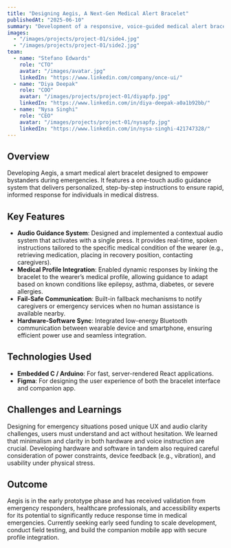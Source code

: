 ```yaml
---
title: "Designing Aegis, A Next-Gen Medical Alert Bracelet"
publishedAt: "2025-06-10"
summary: "Development of a responsive, voice-guided medical alert bracelet integrating wearable hardware and mobile software to provide real-time emergency instruction for bystanders."
images:
  - "/images/projects/project-01/side4.jpg"
  - "/images/projects/project-01/side2.jpg"
team:
  - name: "Stefano Edwards"
    role: "CTO"
    avatar: "/images/avatar.jpg"
    linkedIn: "https://www.linkedin.com/company/once-ui/"
  - name: "Diya Deepak"
    role: "COO"
    avatar: "/images/projects/project-01/diyapfp.jpg"
    linkedIn: "https://www.linkedin.com/in/diya-deepak-a0a1b92bb/"
  - name: "Nysa Singhi"
    role: "CEO"
    avatar: "/images/projects/project-01/nysapfp.jpg"
    linkedIn: "https://www.linkedin.com/in/nysa-singhi-421747328/"
---
```


## Overview

Developing Aegis, a smart medical alert bracelet designed to empower bystanders during emergencies. It features a one-touch audio guidance system that delivers personalized, step-by-step instructions to ensure rapid, informed response for individuals in medical distress.

## Key Features

- **Audio Guidance System**: Designed and implemented a contextual audio system that activates with a single press. It provides real-time, spoken instructions tailored to the specific medical condition of the wearer (e.g., retrieving medication, placing in recovery position, contacting caregivers).
- **Medical Profile Integration**: Enabled dynamic responses by linking the bracelet to the wearer’s medical profile, allowing guidance to adapt based on known conditions like epilepsy, asthma, diabetes, or severe allergies.
- **Fail-Safe Communication**: Built-in fallback mechanisms to notify caregivers or emergency services when no human assistance is available nearby.
- **Hardware-Software Sync**: Integrated low-energy Bluetooth communication between wearable device and smartphone, ensuring efficient power use and seamless integration.

## Technologies Used

- **Embedded C / Arduino**: For fast, server-rendered React applications.
- **Figma**: For designing the user experience of both the bracelet interface and companion app.

## Challenges and Learnings

Designing for emergency situations posed unique UX and audio clarity challenges, users must understand and act without hesitation. We learned that minimalism and clarity in both hardware and voice instruction are crucial. Developing hardware and software in tandem also required careful consideration of power constraints, device feedback (e.g., vibration), and usability under physical stress.

## Outcome

Aegis is in the early prototype phase and has received validation from emergency responders, healthcare professionals, and accessibility experts for its potential to significantly reduce response time in medical emergencies. Currently seeking early seed funding to scale development, conduct field testing, and build the companion mobile app with secure profile integration.
